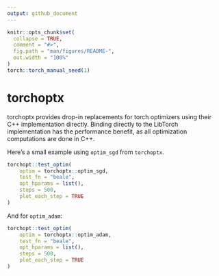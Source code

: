 ```yaml
---
output: github_document
---
```


<!-- README.md is generated from README.Rmd. Please edit that file -->

```r
knitr::opts_chunk$set(
  collapse = TRUE,
  comment = "#>",
  fig.path = "man/figures/README-",
  out.width = "100%"
)
torch::torch_manual_seed(1)
```

# torchoptx

<!-- badges: start -->
<!-- badges: end -->

torchoptx provides drop-in replacements for torch optimizers using their C++
implementation directly. Binding directly to the LibTorch implementation has
the performance benefit, as all optimization computations are done in C++.

Here's a small example using `optim_sgd` from `torchoptx`.

```r
torchopt::test_optim(
    optim = torchoptx::optim_sgd,
    test_fn = "beale",
    opt_hparams = list(),
    steps = 500,
    plot_each_step = TRUE
)
```
And for `optim_adam`:

```r
torchopt::test_optim(
    optim = torchoptx::optim_adam,
    test_fn = "beale",
    opt_hparams = list(),
    steps = 500,
    plot_each_step = TRUE
)
```
